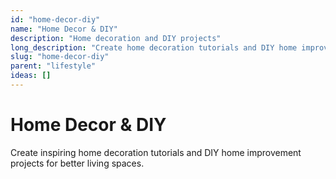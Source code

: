 ```yaml
---
id: "home-decor-diy"
name: "Home Decor & DIY"
description: "Home decoration and DIY projects"
long_description: "Create home decoration tutorials and DIY home improvement projects"
slug: "home-decor-diy"
parent: "lifestyle"
ideas: []
---
```


# Home Decor & DIY

Create inspiring home decoration tutorials and DIY home improvement projects for better living spaces.